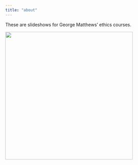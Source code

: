 ```yaml
---
title: "about"
---
```


These are slideshows for George Matthews' ethics courses.

![](images/002.jpg){width=400px}